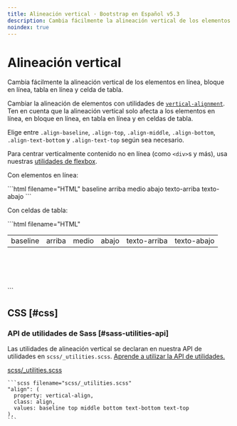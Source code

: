 ```yaml
---
title: Alineación vertical · Bootstrap en Español v5.3
description: Cambia fácilmente la alineación vertical de los elementos en línea, bloque en línea, tabla en línea y celda de tabla.
noindex: true
---
```


# Alineación vertical

Cambia fácilmente la alineación vertical de los elementos en línea, bloque en línea, tabla en línea y celda de tabla.

Cambiar la alineación de elementos con utilidades de [`vertical-alignment`](https://developer.mozilla.org/en-US/docs/Web/CSS/vertical-align). Ten en cuenta que la alineación vertical solo afecta a los elementos en línea, en bloque en línea, en tabla en línea y en celdas de tabla.

Elige entre `.align-baseline`, `.align-top`, `.align-middle`, `.align-bottom`, `.align-text-bottom` y `.align-text-top` según sea necesario.

Para centrar verticalmente contenido no en línea (como `<div>`s y más), usa nuestras [utilidades de flexbox](/bootstrap/5.3/utilities/flex/#align-items).

Con elementos en línea:

<DemoIframe path="/demos/bootstrap/5.3/utilities/vertical-align/index-1.html">
    ```html filename="HTML"
    <span class="align-baseline">baseline</span>
    <span class="align-top">arriba</span>
    <span class="align-middle">medio</span>
    <span class="align-bottom">abajo</span>
    <span class="align-text-top">texto-arriba</span>
    <span class="align-text-bottom">texto-abajo</span>
    ```
</DemoIframe>

Con celdas de tabla:

<DemoIframe path="/demos/bootstrap/5.3/utilities/vertical-align/index-2.html">
    ```html filename="HTML"
    <table style="height: 100px;">
        <tbody>
            <tr>
                <td class="align-baseline">baseline</td>
                <td class="align-top">arriba</td>
                <td class="align-middle">medio</td>
                <td class="align-bottom">abajo</td>
                <td class="align-text-top">texto-arriba</td>
                <td class="align-text-bottom">texto-abajo</td>
            </tr>
        </tbody>
    </table>
    ```
</DemoIframe>

CSS [#css]
-----------

### API de utilidades de Sass [#sass-utilities-api]

Las utilidades de alineación vertical se declaran en nuestra API de utilidades en `scss/_utilities.scss`. [Aprende a utilizar la API de utilidades.](/bootstrap/5.3/utilities/api/#using-the-api)

[scss/_utilities.scss](https://github.com/twbs/bootstrap/blob/v5.3.2/scss/_utilities.scss)

    ```scss filename="scss/_utilities.scss"
    "align": (
      property: vertical-align,
      class: align,
      values: baseline top middle bottom text-bottom text-top
    ),
    ```